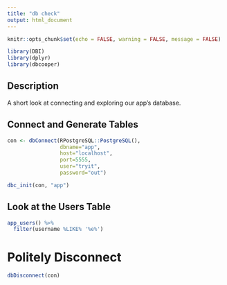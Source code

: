 ```yaml
---
title: "db check"
output: html_document
---
```


```r
knitr::opts_chunk$set(echo = FALSE, warning = FALSE, message = FALSE)
```

```r
library(DBI)
library(dplyr)
library(dbcooper)
```

## Description

A short look at connecting and exploring our app's database.

## Connect and Generate Tables

```r
con <- dbConnect(RPostgreSQL::PostgreSQL(),
                 dbname="app",
                 host="localhost",
                 port=5555,
                 user="tryit",
                 password="out")

dbc_init(con, "app")
```

## Look at the Users Table

```r
app_users() %>% 
  filter(username %LIKE% '%e%')
```


# Politely Disconnect

```r
dbDisconnect(con)
```

